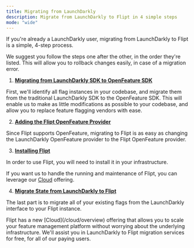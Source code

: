 ```yaml
---
title: Migrating from LaunchDarkly
description: Migrate from LaunchDarkly to Flipt in 4 simple steps
mode: "wide"
---
```


If you're already a LaunchDarkly user, migrating from LaunchDarkly to Flipt is a simple, 4-step process.

We suggest you follow the steps one after the other, in the order they're listed. This will allow you to rollback changes easily, in case of a migration error.

1. [**Migrating from LaunchDarkly SDK to OpenFeature SDK**](/v1/guides/migration/launchdarkly/openfeature)

First, we'll identify all flag instances in your codebase, and migrate them
from the traditional LaunchDarkly SDK to the OpenFeature SDK. This will
enable us to make as little modifications as possible to your codebase, and
allow you to replace feature flagging vendors with ease.

2. [**Adding the Flipt OpenFeature Provider**](/v1/guides/migration/launchdarkly/flipt#adding-the-flipt-openfeature-provider)

Since Flipt supports OpenFeature, migrating to Flipt is as easy as changing
the LaunchDarkly OpenFeature provider to the Flipt OpenFeature provider.

3. [**Installing Flipt**](/v1/guides/migration/launchdarkly/flipt#installing-flipt)

In order to use Flipt, you will need to install it in your infrastructure.

If you want us to handle the running and maintenance of Flipt, you can
leverage our [Cloud](/cloud/overview) offering.

4. [**Migrate State from LaunchDarkly to Flipt**](/v1/guides/migration/launchdarkly/flipt#migrate-state-from-launchdarkly-to-flipt)

The last part is to migrate all of your existing flags from the LaunchDarkly
interface to your Flipt instance.

<Tip>
  Flipt has a new [Cloud](/cloud/overview) offering that allows you to scale
  your feature management platform without worrying about the underlying
  infrastructure. We'll assist you in LaunchDarkly to Flipt migration services
  for free, for all of our paying users.
</Tip>
